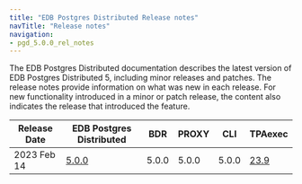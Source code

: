 ```yaml
---
title: "EDB Postgres Distributed Release notes"
navTitle: "Release notes"
navigation:
- pgd_5.0.0_rel_notes
---
```


The EDB Postgres Distributed documentation describes the latest version of EDB Postgres Distributed 5, including minor releases and patches. The release notes provide information on what was new in each release. For new functionality introduced in a minor or patch release, the content also indicates the release that introduced the feature.

| Release Date | EDB Postgres Distributed     | BDR   | PROXY  | CLI   | TPAexec                                                                          |
| ------------ | ---------------------------- | ----- | ------ | ----- | -------------------------------------------------------------------------------- |
| 2023 Feb 14 | [5.0.0](pgd_5.0.0_rel_notes)  | 5.0.0 | 5.0.0  | 5.0.0 | [23.9](https://techsupport.enterprisedb.com/customer_portal/sw/tpa/trunk/239/)   |


